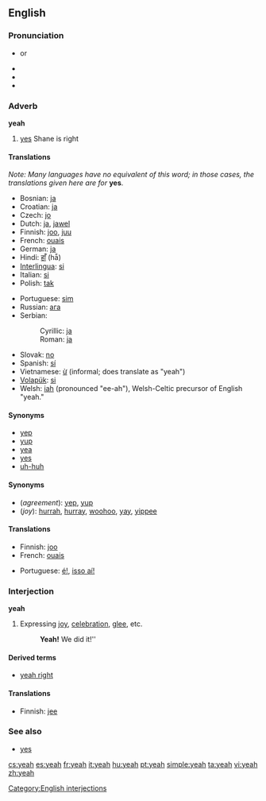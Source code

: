 {{wikipedia}}
==English==

===Pronunciation===
* {{IPA|/jɛ/}} or {{IPAchar|/jɛə/}}
* {{audio|en-us-yeah.ogg|Audio (US)}}
* {{audio|en-us-yeah-interjection.ogg|Audio (US)}}
* {{rhymes|ɛə}}

===Adverb===
'''yeah'''

# {{informal}} [[yes]] Shane is right

====Translations====
''Note: Many languages have no equivalent of this word; in those cases, the translations given here are for'' '''yes'''.

{{trans-top|yes}}
* Bosnian: [[ja#Bosnian|ja]]
* Croatian: [[ja#Croatian|ja]]
* Czech: [[jo#Czech|jo]]
* Dutch: [[ja#Dutch|ja]], [[jawel]]
* Finnish: [[joo]], [[juu]]
* French: [[ouais]]
* German: [[ja]]
* Hindi: [[हाँ]] (hā̃)
* [[Interlingua]]: [[si#Interlingua|si]]
* Italian: [[si#Italian|si]]
* Polish: [[tak]]
{{trans-mid}}
* Portuguese: [[sim]]
* Russian: [[ага]]
* Serbian:
*: Cyrillic: [[ја#Serbian|ја]]
*: Roman: [[ja#Serbian|ja]]
* Slovak: [[no#Slovak|no]] <!-- Yes, this is in the right place, no means yeah or yep in Slovak -->
* Spanish: [[sí]]
* Vietnamese: [[ừ]] (informal; does translate as "yeah")
* [[Volapük]]: [[si#Volapük|si]]
* Welsh: [[iah]] (pronounced "ee-ah"), Welsh-Celtic precursor of English "yeah."
{{trans-bottom}}

====Synonyms====
* [[yep]]
* [[yup]]
* [[yea]]
* [[yes]]
* [[uh-huh]]

====Synonyms====
* (''agreement''): [[yep]], [[yup]]
* (''joy''): [[hurrah]], [[hurray]], [[woohoo]], [[yay]], [[yippee]] <!--etc-->

====Translations====
{{trans-top|expressing agreement}}
* Finnish: [[joo]]
* French: [[ouais]]
{{trans-mid}}
* Portuguese: [[é!]], [[isso aí!]]
{{trans-bottom}}

===Interjection===
'''yeah'''

# Expressing [[joy]], [[celebration]], [[glee]], etc.
#: '''Yeah!''' We did it!''

====Derived terms====
* [[yeah right]]

====Translations====
{{trans-top|expressing joy}}
* Finnish: [[jee]]
{{trans-mid}}
{{trans-bottom}}

===See also===
* [[yes]]

[[Category:English interjections]]

[[cs:yeah]]
[[es:yeah]]
[[fr:yeah]]
[[it:yeah]]
[[hu:yeah]]
[[pt:yeah]]
[[simple:yeah]]
[[ta:yeah]]
[[vi:yeah]]
[[zh:yeah]]